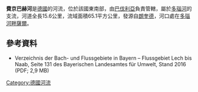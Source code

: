 {{No footnotes|time=2020-12-06T02:50:36+00:00}}
{{Coord|48.90438|N|11.94959|E|display=title}}

'''費京巴赫河'''是[[德國|德國]]的河流，位於該國東南部，由[[巴伐利亞|巴伐利亞]]負責管轄，屬於[[多瑙河|多瑙河]]的支流，河道全長15.6公里，流域面積65.1平方公里，發源自[[朗奎德|朗奎德]]，河口處在[[多瑙河畔薩爾|多瑙河畔薩爾]]。

==參考資料==
* Verzeichnis der Bach- und Flussgebiete in Bayern – Flussgebiet Lech bis Naab, Seite 131 des Bayerischen Landesamtes für Umwelt, Stand 2016 (PDF; 2,9 MB)

{{Germany-geo-stub}}
[[Category:德國河流|Category:德國河流]]